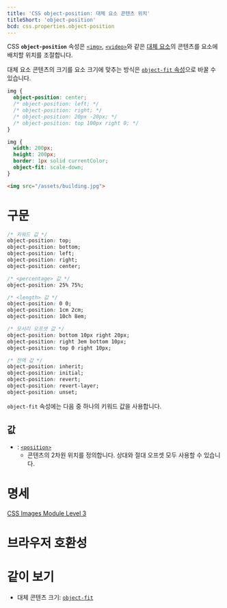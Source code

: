 ```yaml
---
title: 'CSS object-position: 대체 요소 콘텐츠 위치'
titleShort: 'object-position'
bcd: css.properties.object-position
---
```


CSS **`object-position`** 속성은 [`<img>`](/docs/Web/HTML/Element/img), [`<video>`](/docs/Web/HTML/Element/video)와 같은 [대체 요소](/docs/Web/CSS/Replaced_element)의 콘텐츠를 요소에 배치할 위치를 조절합니다.

대체 요소 콘텐츠의 크기를 요소 크기에 맞추는 방식은 [`object-fit` 속성](./object-fit)으로 바꿀 수 있습니다.

```css hidden name=demo
img {
  object-position: center;
  /* object-position: left; */
  /* object-position: right; */
  /* object-position: 20px -20px; */
  /* object-position: top 100px right 0; */
}
```

```css hidden editable=false name=demo filename=style
img {
  width: 200px;
  height: 200px;
  border: 1px solid currentColor;
  object-fit: scale-down;
}
```

```html hidden name=demo
<img src="/assets/building.jpg">
```

<LiveExample height={240} lang="css" name="demo" />

# 구문

```css
/* 키워드 값 */
object-position: top;
object-position: bottom;
object-position: left;
object-position: right;
object-position: center;

/* <percentage> 값 */
object-position: 25% 75%;

/* <length> 값 */
object-position: 0 0;
object-position: 1cm 2cm;
object-position: 10ch 8em;

/* 모서리 오프셋 값 */
object-position: bottom 10px right 20px;
object-position: right 3em bottom 10px;
object-position: top 0 right 10px;

/* 전역 값 */
object-position: inherit;
object-position: initial;
object-position: revert;
object-position: revert-layer;
object-position: unset;
```

`object-fit` 속성에는 다음 중 하나의 키워드 값을 사용합니다.

## 값

- : [`<position>`](https://developer.mozilla.org/en-US/docs/Web/CSS/position_value)
  - 콘텐츠의 2차원 위치를 정의합니다. 상대와 절대 오프셋 모두 사용할 수 있습니다.

# 명세

[CSS Images Module Level 3](https://drafts.csswg.org/css-images/#the-object-position)

# 브라우저 호환성

<BrowserCompat data={props.bcd} />

# 같이 보기

- 대체 콘텐츠 크기: [`object-fit`](./object-fit)
